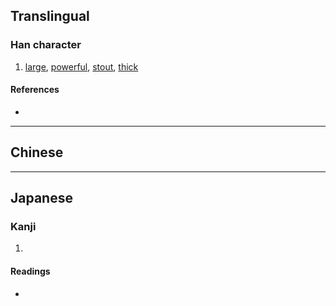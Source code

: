 {{also|奘}}
{{character info}}
==Translingual==

===Han character===
{{Han char|rn=55|rad=廾|as=07|sn=10|four=|canj=VGT|ids=⿱壯廾}}

# [[large]], [[powerful]], [[stout]], [[thick]]

====References====
* {{Han ref|kx=0354.181|hdz=10517.130|uh=5F09|ud=24329}}

----

==Chinese==
{{zh-see|奘|v}}

----

==Japanese==

===Kanji===
{{ja-kanji|grade=|rs=廾07}}

# {{rfdef|ja|sort=廾07}}

====Readings====
* {{ja-readings|kanyoon=じょう|kanon=そう|goon=ぞう|kun=さかん}}